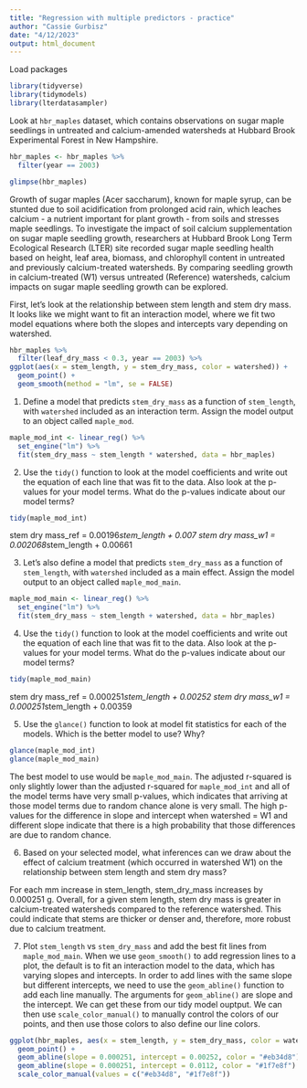 ```yaml
---
title: "Regression with multiple predictors - practice"
author: "Cassie Gurbisz"
date: "4/12/2023"
output: html_document
---
```


Load packages
```r
library(tidyverse)
library(tidymodels)
library(lterdatasampler)
```

Look at `hbr_maples` dataset, which contains observations on sugar maple seedlings in untreated and calcium-amended watersheds at Hubbard Brook Experimental Forest in New Hampshire.
```r
hbr_maples <- hbr_maples %>%
  filter(year == 2003)

glimpse(hbr_maples)
```

Growth of sugar maples (Acer saccharum), known for maple syrup, can be stunted due to soil acidification from prolonged acid rain, which leaches calcium - a nutrient important for plant growth - from soils and stresses maple seedlings. To investigate the impact of soil calcium supplementation on sugar maple seedling growth, researchers at Hubbard Brook Long Term Ecological Research (LTER) site recorded sugar maple seedling health based on height, leaf area, biomass, and chlorophyll content in untreated and previously calcium-treated watersheds. By comparing seedling growth in calcium-treated (W1) versus untreated (Reference) watersheds, calcium impacts on sugar maple seedling growth can be explored.

First, let's look at the relationship between stem length and stem dry mass. It looks like we might want to fit an interaction model, where we fit two model equations where both the slopes and intercepts vary depending on watershed.
```r
hbr_maples %>%
  filter(leaf_dry_mass < 0.3, year == 2003) %>%
ggplot(aes(x = stem_length, y = stem_dry_mass, color = watershed)) +
  geom_point() +
  geom_smooth(method = "lm", se = FALSE)
```

1. Define a model that predicts `stem_dry_mass` as a function of `stem_length`, with `watershed` included as an interaction term. Assign the model output to an object called `maple_mod`.
```r
maple_mod_int <- linear_reg() %>%
  set_engine("lm") %>%
  fit(stem_dry_mass ~ stem_length * watershed, data = hbr_maples)
```

2. Use the `tidy()` function to look at the model coefficients and write out the equation of each line that was fit to the data. Also look at the p-values for your model terms. What do the p-values indicate about our model terms?
```r
tidy(maple_mod_int)
```

stem dry mass_ref = 0.00196*stem_length + 0.007
stem dry mass_w1 =  0.002068*stem_length + 0.00661

3. Let's also define a model that predicts `stem_dry_mass` as a function of `stem_length`, with `watershed` included as a main effect. Assign the model output to an object called `maple_mod_main`.
```r
maple_mod_main <- linear_reg() %>%
  set_engine("lm") %>%
  fit(stem_dry_mass ~ stem_length + watershed, data = hbr_maples)
```

4. Use the `tidy()` function to look at the model coefficients and write out the equation of each line that was fit to the data. Also look at the p-values for your model terms. What do the p-values indicate about our model terms?
```r
tidy(maple_mod_main)
```

stem dry mass_ref = 0.000251*stem_length + 0.00252
stem dry mass_w1 =  0.000251*stem_length + 0.00359

5. Use the `glance()` function to look at model fit statistics for each of the models. Which is the better model to use? Why?
```r
glance(maple_mod_int)
glance(maple_mod_main)
```

The best model to use would be `maple_mod_main`. The adjusted r-squared is only slightly lower than the adjusted r-squared for `maple_mod_int` and all of the model terms have very small p-values, which indicates that arriving at those model terms due to random chance alone is very small. The high p-values for the difference in slope and intercept when watershed = W1 and different slope indicate that there is a high probability that those differences are due to random chance.

6. Based on your selected model, what inferences can we draw about the effect of calcium treatment (which occurred in watershed W1) on the relationship between stem length and stem dry mass?

For each mm increase in stem_length, stem_dry_mass increases by 0.000251 g. Overall, for a given stem length, stem dry mass is greater in calcium-treated watersheds compared to the reference watershed. This could indicate that stems are thicker or denser and, therefore, more robust due to calcium treatment.

7. Plot `stem_length` vs `stem_dry_mass` and add the best fit lines from `maple_mod_main`. When we use `geom_smooth()` to add regression lines to a plot, the default is to fit an interaction model to the data, which has varying slopes and intercepts. In order to add lines with the same slope but different intercepts, we need to use the `geom_abline()` function to add each line manually. The arguments for `geom_abline()` are slope and the intercept. We can get these from our tidy model ouptput. We can then use `scale_color_manual()` to manually control the colors of our points, and then use those colors to also define our line colors.
```r
ggplot(hbr_maples, aes(x = stem_length, y = stem_dry_mass, color = watershed)) +
  geom_point() +
  geom_abline(slope = 0.000251, intercept = 0.00252, color = "#eb34d8") +
  geom_abline(slope = 0.000251, intercept = 0.0112, color = "#1f7e8f") +
  scale_color_manual(values = c("#eb34d8", "#1f7e8f"))
```

